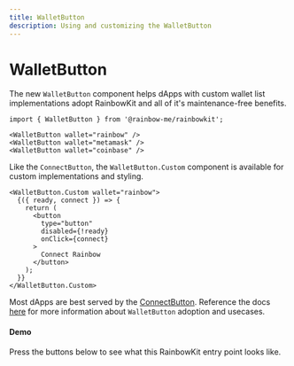 ```yaml
---
title: WalletButton
description: Using and customizing the WalletButton
---
```


# WalletButton

The new `WalletButton` component helps dApps with custom wallet list implementations adopt RainbowKit and all of it's maintenance-free benefits.

```tsx
import { WalletButton } from '@rainbow-me/rainbowkit';

<WalletButton wallet="rainbow" />
<WalletButton wallet="metamask" />
<WalletButton wallet="coinbase" />
```

Like the `ConnectButton`, the `WalletButton.Custom` component is available for custom implementations and styling.

```tsx
<WalletButton.Custom wallet="rainbow">
  {({ ready, connect }) => {
    return (
      <button
        type="button"
        disabled={!ready}
        onClick={connect}
      >
        Connect Rainbow
      </button>
    );
  }}
</WalletButton.Custom>
```

Most dApps are best served by the [ConnectButton](https://www.rainbowkit.com/docs/connect-button). Reference the docs [here](https://www.rainbowkit.com/docs/wallet-button) for more information about `WalletButton` adoption and usecases.

#### Demo

Press the buttons below to see what this RainbowKit entry point looks like.

<WalletButtonDemo />
